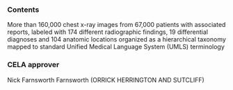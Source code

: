 ### Contents
More than 160,000 chest x-ray images from 67,000 patients with associated reports, labeled with 174 different radiographic findings, 19 differential diagnoses and 104 anatomic locations organized as a hierarchical taxonomy mapped to standard Unified Medical Language System (UMLS) terminology

### CELA approver
Nick Farnsworth Farnsworth (ORRICK HERRINGTON AND SUTCLIFF)